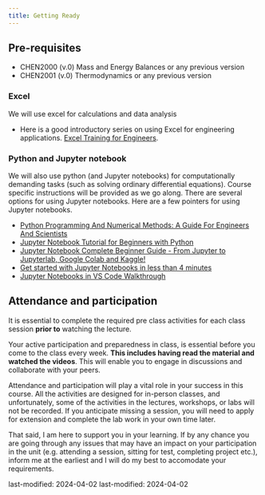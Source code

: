 ```yaml
---
title: Getting Ready
---
```


## Pre-requisites

- CHEN2000 (v.0) Mass and Energy Balances or any previous version
- CHEN2001 (v.0) Thermodynamics or any previous version 

### Excel

We will use excel for calculations and data analysis

- Here is a good introductory series on using Excel for engineering
  applications. [Excel Training for
  Engineers](https://www.youtube.com/playlist?list=PLUQP7hTI4zC8-7mTTotSiNt1hma7irN_M).

### Python and Jupyter notebook

We will also use python (and Jupyter notebooks) for computationally demanding
tasks (such as solving ordinary differential equations). Course specific
instructions will be provided as we go along. There are several options for
using Jupyter notebooks. Here are a few pointers for using Jupyter notebooks. 

- [Python Programming And Numerical Methods: A Guide For Engineers And
  Scientists](https://pythonnumericalmethods.berkeley.edu/notebooks/Index.html)
- [Jupyter Notebook Tutorial for Beginners with
  Python](https://www.youtube.com/watch?v=2WL-XTl2QYI)
- [Jupyter Notebook Complete Beginner Guide - From Jupyter to Jupyterlab,
  Google Colab and Kaggle!](https://www.youtube.com/watch?v=5pf0_bpNbkw) 
- [Get started with Jupyter Notebooks in less than 4 minutes](https://www.youtube.com/watch?v=h1sAzPojKMg)
- [Jupyter Notebooks in VS Code Walkthrough](https://www.youtube.com/watch?v=DA6ZAHBPF1U)

## Attendance and participation

It is essential to complete the required pre class activities for each class
session **prior to** watching the lecture.

Your active participation and preparedness in class, is essential before you
come to the class every week. **This includes having read the material and watched
the videos**. This will enable you to engage in discussions and collaborate with
your peers.

Attendance and participation will play a vital role in your success in this
course. All the activities are designed for in-person classes, and
unfortunately, some of the activities in the lectures, workshops, or labs will
not be recorded. If you anticipate missing a session, you will need to
apply for extension and complete the lab work in your own time later. 

That said, I am here to support you in your learning. If by any chance you are
going through any issues that may have an impact on your participation in the
unit (e.g. attending a session, sitting for test, completing project etc.),
inform me at the earliest and I will do my best to accomodate your
requirements.

last-modified: 2024-04-02
last-modified: 2024-04-02
